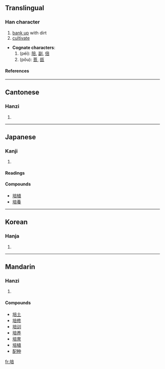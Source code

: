 ==Translingual==
===Han character===
{{Han char|rn=32|rad=土|as=08|sn=11|four=4016<sub>1</sub>|canj=土卜廿口 (GYTR)}}
# [[bank up]] with dirt
# [[cultivate]]


*'''Cognate characters''':
*# (péi): [[陪]], [[副]], [[倍]]
*# (pǒu): [[菩]], [[瓿]]
====References====
{{Han ref|kx=0231.110|dkj=05195|dj=0468.020|hdz=10457.020|uh=57F9|ud=22521|bh=B0F6|bd=45302}}
----
==Cantonese==
===Hanzi===
{{yue-hanzi|jyut=|y=pui4}}
# {{defn|Cantonese}}
----
==Japanese==
===Kanji===
{{ja-kanji|grade=c|rs=土08}}
# {{defn|Japanese}} 
====Readings====
{{ja-readings|on=ばい (bai), べ (be, [[呉音]]), はい (hai, [[漢音]]), ほう (hō, 漢音), ぶ (bu, 呉音)|kun=[[つちかう]] (tsuchikau)}}

====Compounds====
*[[培植]]
*[[培養]]
----
==Korean==
===Hanja===
{{ko-hanja|hangeul=[[배]], [[부]]|rv=bae, bu|mr=pae, pu}}
# {{defn|Korean}}
----
==Mandarin==
===Hanzi===
{{cmn-hanzi|pin=[[péi]] (pei2), [[pǒu]] (pou3)|wg=p'ei<sup>2</sup>, p'ou<sup>3</sup>}}
# {{defn|Mandarin}}

====Compounds====
*[[培土]]
*[[培修]]
*[[培训]]
*[[培养]]
*[[培育]]
*[[培植]]
*[[配种]]

[[fr:培]]